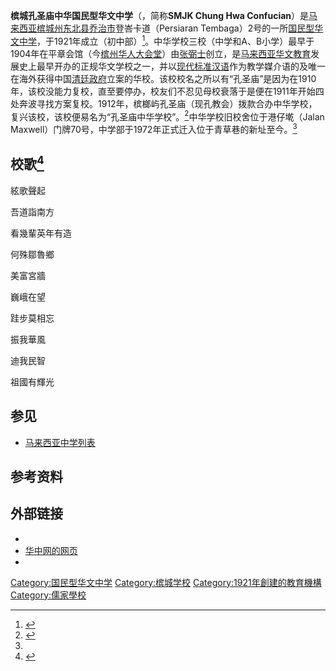 {{Infobox school
|name                     = 槟城孔圣庙中华国民型华文中学
|native_name              = Sekolah Menengah Jenis Kebangsaan Chung Hwa Confucian
|logo                     = 
|logo_size                = 
|logo_caption             = 
|image                    = <!-- 学校图片 -->
|image_size               = 
|image_caption            = 
|pushpin_map              = Penang2
|address                  = 2, Persiaran Tembaga, 11600 [[乔治市|George Town]], [[槟城|Pulau Pinang]]
|country                  = {{MAS}}
|coordinates              = {{coord|5.3908|N|100.3010|E|display=inline,title}}
|former_name              = <!-- 学校旧名 -->
|schooltype               = [[公立学校|国民型]][[国民型华文中学|华文中学]]
|fundingtype              = 半津贴学校（Sekolah Bantuan Kerajaan）
|motto                    = 敬誠勤樸<ref>{{cite web|url=https://chchs.edu.my/%e6%a0%a1%e8%ae%ad-motto/|title=校训 Motto – 槟城孔圣庙中华中学学校主网|publisher=|access-date=2021-06-07|archive-date=2021-06-07|archive-url=https://web.archive.org/web/20210607194137/https://chchs.edu.my/%e6%a0%a1%e8%ae%ad-motto/|dead-url=no}}</ref><!-- 学校格言 -->
|motto_translation        = <!-- 学校格言（翻译版本） -->
|religious_affiliation    = [[儒家思想|儒家思想]]<!-- 学校宗教，供宗教学校使用 -->
|established              = {{Start date|1921|df=y}}
|founder                  = [[张弼士|张弼士]]<!-- 创办人 -->
|district                 = [[槟城|槟城]][[东北县|东北县]]
|educational_authority    = 东北县教育局
|session                  = <!--上、下午 / 全日--->
|school_code              = PEB1095
|chairperson_label        = 
|chairperson              = <!-- 董事会主席 -->
|principal                = 杨来福<!-- 校长 -->
|vice_principal           = <!--XXX（行政课程）、XXX（学生事务）、XXX（補助课程）、XXX（下午班），如果可以请附上来源-->
|acting_headteacher       = <!-- 代校长 -->

|staff                    = <!-- 校工数量，若有 -->
|faculty                  = 128（2020年）<!-- 教师数量 -->
|students                 = 1849（2020年） <!--学生数量-->
|classes                  = <!-- 班级数量 -->
|ratio                    = 14:1
|medium_of_language       = [[马来语|马来文]]（理科使用[[马来西亚英语|英文]]）
|language                 = 华语、英语、马来语
|classrooms               = <!-- 学校课室数量 -->
|area                     = <!-- 学校面积 -->
|colors                   = <!-- 学校颜色 -->
|slogan                   = <!-- 学校口号 -->
|song                     = <!-- 学校校歌 -->
|nickname                 = <!-- 学校昵称 -->
|number                   = +604-6583414	
|fax                      = +604-6585662
|website                  = {{URL|https://chchs.edu.my/}}<!-- {{URL|school.url}} 注意：若网址有“=”字符请用{{URL|1=school.url}} -->
|footnotes                = 
|module                   = 
|lastupdate               = 2020年6月1日
|mapframe-zoom            = 16
}}

'''槟城孔圣庙中华国民型华文中学'''（{{lang-ms|Sekolah Menengah Jenis Kebangsaan Chung Hwa Confucian}}，简称'''SMJK Chung Hwa Confucian'''）是[[马来西亚|马来西亚]][[槟城州|槟城州]][[东北县|东北县]][[乔治市|乔治市]]{{tsl|en|Green Lane, George Town|青草巷}}登峇卡道（Persiaran Tembaga）2号的一所[[国民型华文中学|国民型华文中学]]，于1921年成立（初中部）<ref name="chchs.edu.my">{{cite web|url=https://chchs.edu.my/%e6%a7%9f%e5%9f%8e%e5%ad%94%e5%9c%a3%e5%ba%99%e4%b8%ad%e5%8d%8e%e5%9b%bd%e6%b0%91%e5%9e%8b%e4%b8%ad%e5%ad%a6/|title=槟城孔圣庙中华国民型中学 – 槟城孔圣庙中华中学学校主网|publisher=|access-date=2021-06-07|archive-date=2021-06-07|archive-url=https://web.archive.org/web/20210607214615/https://chchs.edu.my/%e6%a7%9f%e5%9f%8e%e5%ad%94%e5%9c%a3%e5%ba%99%e4%b8%ad%e5%8d%8e%e5%9b%bd%e6%b0%91%e5%9e%8b%e4%b8%ad%e5%ad%a6/|dead-url=no}}</ref>。中华学校三校（中学和A、B小学）最早于1904年在平章会馆（今[[槟州华人大会堂|槟州华人大会堂]]）由[[张弼士|张弼士]]创立，是[[马来西亚华文教育|马来西亚华文教育]]发展史上最早开办的正规华文学校之一，并以[[现代标准汉语|现代标准汉语]]作为教学媒介语的及唯一在海外获得中国[[清朝|清廷政府]]立案的华校。该校校名之所以有“孔圣庙”是因为在1910年，该校没能力复校，直至要停办，校友们不忍见母校衰落于是便在1911年开始四处奔波寻找方案复校。1912年，槟榔屿孔圣庙（现孔教会）拨款合办中华学校，复兴该校，该校便易名为“孔圣庙中华学校”{{R|陳育崧}}。<ref>{{cite web|url=https://www.sinchew.com.my/content/content_2152918.html|title=快乐学校在孔圣庙中华·杨来福坚信教育能改变一切|website=www.sinchew.com.my|access-date=2021-06-07|archive-date=2021-06-07|archive-url=https://web.archive.org/web/20210607194923/https://www.sinchew.com.my/content/content_2152918.html|dead-url=no}}</ref>中华学校旧校舍位于港仔墘（Jalan Maxwell）门牌70号，中学部于1972年正式迁入位于青草巷的新址至今。<ref name="chchs.edu.my"/>

==校歌<ref>{{cite web|url=https://chchs.edu.my/%e6%a0%a1%e6%ad%8c-anthem/|title=校歌 Anthem – 槟城孔圣庙中华中学学校主网|publisher=|access-date=2021-06-07|archive-date=2021-06-07|archive-url=https://web.archive.org/web/20210607195903/https://chchs.edu.my/%e6%a0%a1%e6%ad%8c-anthem/|dead-url=no}}</ref>==
絃歌聲起

吾道詣南方

看幾輩英年有造

何殊鄒魯鄉

美富宮牆

巍峨在望

跬步莫相忘

振我華風

迪我民智

祖國有輝光

== 参见 ==
{{Portal box|马来西亚|教育}}
*[[马来西亚中学列表|马来西亚中学列表]]

== 参考资料 ==
{{reflist|2|refs=
<ref name="陳育崧">{{cite book|author=陳育崧|title=《椰隂館文存》|date=1984|publisher=南洋學會|page=270|url=https://books.google.com.tw/books?id=T7wdAQAAMAAJ|access-date=2016-04-30|archive-date=2019-08-28|archive-url=https://web.archive.org/web/20190828031207/https://books.google.com.tw/books?id=T7wdAQAAMAAJ|dead-url=no}}</ref>
}}

== 外部链接 ==
* {{official|https://chchs.edu.my/}}
* [https://www.smjk.edu.my/school/index.php?schid=16 华中网的网页] {{Wayback|url=https://www.smjk.edu.my/school/index.php?schid=16 |date=20191230114140 }}
* {{facebook|ChungHwa.Penang}}

{{马来西亚国民型华文中学}}
[[Category:国民型华文中学|Category:国民型华文中学]]
[[Category:槟城学校|Category:槟城学校]]
[[Category:1921年創建的教育機構|Category:1921年創建的教育機構]]
[[Category:儒家學校|Category:儒家學校]]